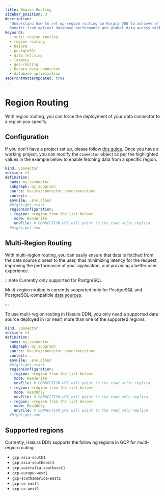 ```yaml
---
title: Region Routing
sidebar_position: 3
description:
  "Understand how to set up region routing in Hasura DDN to achieve efficient data fetching and lower latency.
  Benefit from optimal database performance and global data access with Hasura."
keywords:
  - multi-region routing
  - region routing
  - hasura
  - postgreSQL
  - data fetching
  - latency
  - geo-routing
  - hasura data connector
  - database optimization
seoFrontMatterUpdated: true
---
```


# Region Routing

With region routing, you can force the deployment of your data connector to a region you specify.

## Configuration

If you don't have a project set up, please follow [this guide](/getting-started/overview.mdx). Once you have a
working project, you can modify the `Connector` object as per the highlighted values in the example below to enable
fetching data from a specific region.

```yaml title="For example, in my_subgraph/connector/my_connector/connector.yaml:"
kind: Connector
version: v1
definition:
  name: my_connector
  subgraph: my_subgraph
  source: hasura/connector_name:<version>
  context: .
  envFile: .env.cloud
  #highlight-start
  regionConfiguration:
  - region: <region from the list below>
    mode: ReadWrite
    envFile: # CONNECTION_URI will point to the read write replica
  #highlight-end
```

## Multi-Region Routing

With multi-region routing, you can easily ensure that data is fetched from the data source closest to the user, thus
minimizing latency for the request, improving the performance of your application, and providing a better user
experience.

:::note Currently only supported for PostgreSQL

Multi-region routing is currently supported only for PostgreSQL and PostgreSQL-compatible
[data sources](https://hasura.io/connectors#connectors-list).

:::

To use multi-region routing in Hasura DDN, you only need a supported data source deployed in (or near) more than one of
the supported regions.

```yaml title="For example, in my_subgraph/connector/my_connector/connector.yaml:"
kind: Connector
version: v1
definition:
  name: my_connector
  subgraph: my_subgraph
  source: hasura/connector_name:<version>
  context: .
  envFile: .env.cloud
  #highlight-start
  regionConfiguration:
  - region: <region from the list below>
    mode: ReadWrite
    envFile: # CONNECTION_URI will point to the read write replica
  - region: <region from the list below>
    mode: ReadOnly
    envFile: # CONNECTION_URI will point to the read only replica
  - region: <region from the list below>
    mode: ReadOnly
    envFile: # CONNECTION_URI will point to the read only replica
  #highlight-end
```

## Supported regions

Currently, Hasura DDN supports the following regions in GCP for multi-region routing:

- `gcp-asia-south1`
- `gcp-asia-southeast1`
- `gcp-australia-southeast1`
- `gcp-europe-west1`
- `gcp-southamerica-east1`
- `gcp-us-east4`
- `gcp-us-west2`

